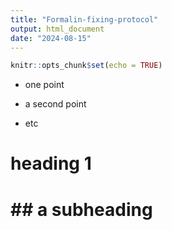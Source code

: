 ```yaml
---
title: "Formalin-fixing-protocol"
output: html_document
date: "2024-08-15"
---
```


```r
knitr::opts_chunk$set(echo = TRUE)
```

-   one point

-   a second point

-   etc

# heading 1

# \## a subheading

\
